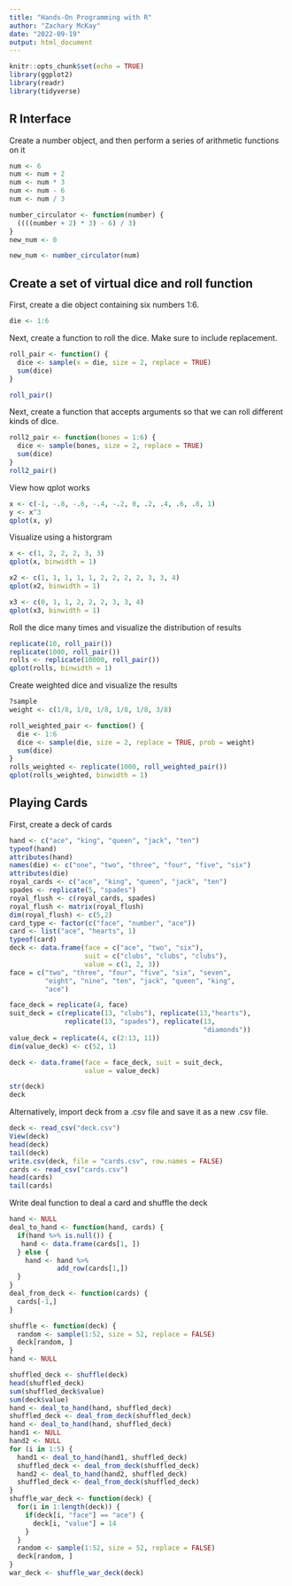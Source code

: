 ```yaml
---
title: "Hands-On Programming with R"
author: "Zachary McKay"
date: "2022-09-19"
output: html_document
---
```


```r
knitr::opts_chunk$set(echo = TRUE)
library(ggplot2)
library(readr)
library(tidyverse)
```

## R Interface

Create a number object, and then perform a series of arithmetic functions on it

```r
num <- 6
num <- num + 2
num <- num * 3
num <- num - 6
num <- num / 3

number_circulator <- function(number) {
  ((((number + 2) * 3) - 6) / 3)
}
new_num <- 0

new_num <- number_circulator(num)

```

## Create a set of virtual dice and roll function

First, create a die object containing six numbers 1:6.

```r
die <- 1:6

```

Next, create a function to roll the dice. Make sure to include replacement.

```r
roll_pair <- function() {
  dice <- sample(x = die, size = 2, replace = TRUE)
  sum(dice)
}

roll_pair()


```

Next, create a function that accepts arguments so that we can roll different kinds of dice.

```r
roll2_pair <- function(bones = 1:6) {
  dice <- sample(bones, size = 2, replace = TRUE)
  sum(dice)
}
roll2_pair()

```

View how qplot works

```r
x <- c(-1, -.8, -.6, -.4, -.2, 0, .2, .4, .6, .8, 1)
y <- x^3
qplot(x, y)

```

Visualize using a historgram

```r
x <- c(1, 2, 2, 2, 3, 3)
qplot(x, binwidth = 1)

x2 <- c(1, 1, 1, 1, 1, 2, 2, 2, 2, 3, 3, 4)
qplot(x2, binwidth = 1)

x3 <- c(0, 1, 1, 2, 2, 2, 3, 3, 4)
qplot(x3, binwidth = 1)
```

Roll the dice many times and visualize the distribution of results

```r
replicate(10, roll_pair())
replicate(1000, roll_pair())
rolls <- replicate(10000, roll_pair())
qplot(rolls, binwidth = 1)

```

Create weighted dice and visualize the results

```r
?sample
weight <- c(1/8, 1/8, 1/8, 1/8, 1/8, 3/8)

roll_weighted_pair <- function() {
  die <- 1:6
  dice <- sample(die, size = 2, replace = TRUE, prob = weight)
  sum(dice)
}
rolls_weighted <- replicate(1000, roll_weighted_pair())
qplot(rolls_weighted, binwidth = 1)
```

## Playing Cards

First, create a deck of cards

```r
hand <- c("ace", "king", "queen", "jack", "ten")
typeof(hand)
attributes(hand)
names(die) <- c("one", "two", "three", "four", "five", "six")
attributes(die)
royal_cards <- c("ace", "king", "queen", "jack", "ten")
spades <- replicate(5, "spades")
royal_flush <- c(royal_cards, spades)
royal_flush <- matrix(royal_flush)
dim(royal_flush) <- c(5,2)
card_type <- factor(c("face", "number", "ace"))
card <- list("ace", "hearts", 1)
typeof(card)
deck <- data.frame(face = c("ace", "two", "six"),
                   suit = c("clubs", "clubs", "clubs"),
                   value = c(1, 2, 3))
face = c("two", "three", "four", "five", "six", "seven",
         "eight", "nine", "ten", "jack", "queen", "king",
         "ace")

face_deck = replicate(4, face)
suit_deck = c(replicate(13, "clubs"), replicate(13,"hearts"),
              replicate(13, "spades"), replicate(13,
                                                 "diamonds"))
value_deck = replicate(4, c(2:13, 11))
dim(value_deck) <- c(52, 1)

deck <- data.frame(face = face_deck, suit = suit_deck,
                   value = value_deck)

str(deck)
deck

```

Alternatively, import deck from a .csv file and save it as a new .csv file.

```r
deck <- read_csv("deck.csv")
View(deck)
head(deck)
tail(deck)
write.csv(deck, file = "cards.csv", row.names = FALSE)
cards <- read_csv("cards.csv")
head(cards)
tail(cards)
```

Write deal function to deal a card and shuffle the deck

```r
hand <- NULL
deal_to_hand <- function(hand, cards) {
  if(hand %>% is.null()) {
   hand <- data.frame(cards[1, ])
  } else {
    hand <- hand %>%
            add_row(cards[1,])
  }
}
deal_from_deck <- function(cards) {
  cards[-1,]
}

shuffle <- function(deck) {
  random <- sample(1:52, size = 52, replace = FALSE)
  deck[random, ]
}
hand <- NULL

shuffled_deck <- shuffle(deck)
head(shuffled_deck)
sum(shuffled_deck$value)
sum(deck$value)
hand <- deal_to_hand(hand, shuffled_deck)
shuffled_deck <- deal_from_deck(shuffled_deck)
hand <- deal_to_hand(hand, shuffled_deck)
hand1 <- NULL
hand2 <- NULL
for (i in 1:5) {
  hand1 <- deal_to_hand(hand1, shuffled_deck)
  shuffled_deck <- deal_from_deck(shuffled_deck)
  hand2 <- deal_to_hand(hand2, shuffled_deck)
  shuffled_deck <- deal_from_deck(shuffled_deck)
}
shuffle_war_deck <- function(deck) {
  for(i in 1:length(deck)) {
    if(deck[i, "face"] == "ace") {
      deck[i, "value"] = 14
    }
  }
  random <- sample(1:52, size = 52, replace = FALSE)
  deck[random, ]
}
war_deck <- shuffle_war_deck(deck)


```

